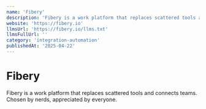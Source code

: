```yaml
---
name: 'Fibery'
description: 'Fibery is a work platform that replaces scattered tools and connects teams. Chosen by nerds, appreciated by everyone.'
website: 'https://fibery.io'
llmsUrl: 'https://fibery.io/llms.txt'
llmsFullUrl: ''
category: 'integration-automation'
publishedAt: '2025-04-22'
---
```


# Fibery

Fibery is a work platform that replaces scattered tools and connects teams. Chosen by nerds, appreciated by everyone.

